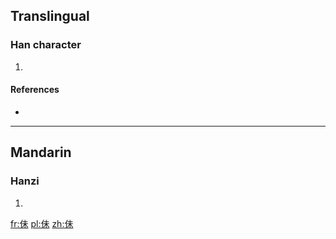 ==Translingual==

===Han character===
{{Han char|rn=9|rad=人|as=05|sn=7|four=|canj=人十木 (OJD)}}

# {{defn|Han|sort=人05}}

====References====
* {{Han ref|kx=0097.200|dkj=00494|dj=0206.080|hdz=10129.070|uh=4F45|ud=20293}}

----

==Mandarin==

===Hanzi===
{{cmn-hanzi|pin=[[mài]] ([[mai4]])|wg=mai<sup>4</sup>}}

# {{defn|lang=cmn|sort=人05}}

[[fr:佅]]
[[pl:佅]]
[[zh:佅]]